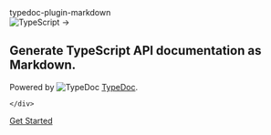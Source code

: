 
<section className="px-4 mx-auto w-full max-w-7xl h-64">
  <div   className="flex flex-col gap-14 items-center mt-10">
    <div className="flex flex-col gap-8 justify-center items-center w-full">
          <span className="text-6xl font-black lg:text-6xl text-center">
        typedoc-plugin-markdown
      </span>
      <div className="flex md:flex-row items-center text-3xl">
        <Image src="/ts-logo.png" alt="TypeScript" width={50} height={50} />
        <span className="px-2"> → </span>
        <div style={{ width: '90px' }}>
          <FontAwesomeIcon icon={faMarkdown} />
        </div>
      </div>
      <div className="text-2xl text-center lg:text-2xl">
        <h1>Generate TypeScript API documentation as Markdown.</h1>
        <div className="pt-8 text-xl">
          Powered by
          <Image
            src="/typedoc-logo.png"  
            alt="TypeDoc"
            width={30}
            height={30}
            style={{ display: 'inline' }}
          /> <a href="https://typedoc.org" class="hover:underline" target="_blank">TypeDoc</a>.
        </div>
      </div>
    </div>

    </div>

  <div className="flex flex-row justify-center pt-8 w-full">
    <a
      href="/docs"
      className="rounded-md bg-blue-600 px-3.5 py-2.5 text-xl font-semibold text-white shadow-sm hover:bg-blue-500 focus-visible:outline focus-visible:outline-2 focus-visible:outline-offset-2 focus-visible:outline-indigo-600"
    >
          <p>Get Started</p>
    </a>
   </div>
</section>
